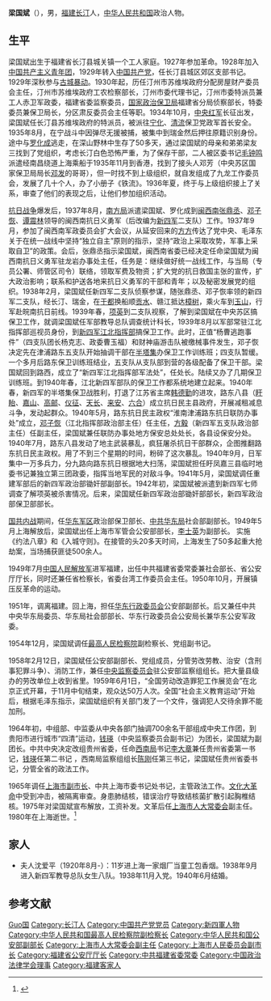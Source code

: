 {{refimprove|time=2019-06-09T05:35:12+00:00}}
{{about|中華人民共和國政治人物|香港導演|梁國斌 (導演)}}
'''梁国斌'''（{{bd|1910年|2月|1980年|3月5日|catIdx=Liang梁}}），男，[[福建|福建]][[长汀|长汀]]人，[[中华人民共和国|中华人民共和国]]政治人物。

== 生平 ==
梁国斌出生于福建省长汀县城关镇一个工人家庭。1927年参加革命。1928年加入[[中国共产主义青年团|中国共产主义青年团]]，1929年转入[[中国共产党|中国共产党]]，任长汀县城区郊区支部书记。1929年深秋参与[[古城暴动|古城暴动]]。1930年起，历任汀州市苏维埃政府分配房屋财产委员会主任，汀州市苏维埃政府工农检察部长，汀州市委代理书记，汀州市委特派员兼工人赤卫军政委，福建省委监察委员，[[国家政治保卫局|国家政治保卫局]]福建省分局侦察部长，特委委员兼保卫局长，分区肃反委员会主任等职。1934年10月，[[中央红军|中央红军]]长征出发，梁国斌任长汀县苏维埃政府的特派员，被派往[[宁化|宁化]]、[[清流|清流]]保卫党政军首长安全。1935年8月，在宁战斗中因弹尽无援被捕，被集中到瑞金然后押往原籍识别身份。途中与[[罗化成|罗化成]]逃走，在深山野林中生存了50多天，通过梁国斌的母亲和弟弟梁友三找到了党组织，考虑长汀白色恐怖严重，为了保存干部，二人被区委书记[[毛钟鸣|毛钟鸣]]派遣经南昌绕道上海乘船于1935年11月到香港，找到了接头人邓芳（中央苏区国家保卫局局长[[邓发|邓发]]的哥哥），但一时找不到上级组织，就自发组成了九龙工作委员会，发展了几十个人，办了小册子《铁流》。1936年夏，终于与上级组织接上了关系，审查了他们的表现之后，让他们参加组织活动。

[[抗日战争|抗日战争]]爆发后，1937年8月，[[南方局|南方局]]派遣梁国斌、罗化成到[[闽西南|闽西南]][[张鼎丞|张鼎丞]]、[[邓子恢|邓子恢]]、[[谭震林|谭震林]]领导的闽西南抗日义勇军（后改编为[[新四军|新四军]]二支队）工作。1937年9月，参加了闽西南军政委员会扩大会议，从延安回来的[[方方_(政治人物)|方方]]传达了党中央、毛泽东关于在统一战线中坚持“独立自主”原则的指示，坚持“政治上采取攻势，军事上采取自卫”的政策。会后，张鼎丞指示梁国斌，闽西南省委已经决定任命梁国斌为闽西南抗日义勇军驻龙岩办事处主任，任务是：继续做好统一战线工作，与当局（专员公署、师管区司令）联络，领取军费及物资；扩大党的抗日救国主张的宣传，扩大政治影响；联系和护送各地来抗日义勇军的干部和青年；以及秘密发展党的组织。1938年2月，梁国斌任新四军二支队侦察参谋，随张鼎丞、邓子恢率领的新四军二支队，经长汀、瑞金，在[[于都|于都]]换船顺[[贡水|贡水]]、赣江抵达[[樟树站|樟树]]，乘火车到[[玉山站|玉山]]，行军赴皖南抗日前线。1939年春，[[项英|项英]]到二支队视察，了解到梁国斌在中央苏区搞保卫工作，就调梁国斌任军部教导总队调查统计科长，1939年8月以军部常驻江北指挥部巡视员身份，到[[新四军江北指挥部|新四军江北指挥部]]搞保卫工作。此时，正值“杨曹逃跑事件”（四支队团长杨克志、政委曹玉福）和财神庙游击队被缴械事件发生，邓子恢决定先在津浦路东五支队开始抽调干部在[[半塔集|半塔集]]办保卫工作训练班；四支队暂缓。一个多月后路东保卫训练班结业，五支队从支队部到营的各级配备了保卫干部。梁国斌回到路西，成立了“新四军江北指挥部军法处”，任处长。陆续又办了几期保卫训练班。到1940年春，江北新四军部队的保卫工作都系统地建立起来。1940年春，新四军的半塔集保卫战胜利，打退了江苏省主席[[韩德勤|韩德勤]]的进攻，路东八县（[[盱眙|盱眙]]、[[嘉山|嘉山]]、[[高邮|高邮]]、[[仪征|仪征]]、[[天长|天长]]、[[来安|来安]]、[[六合|六合]]）成立抗日民主县政府，开展减租减息斗争，发动起群众。1940年5月，路东抗日民主政权“淮南津浦路东抗日联防办事处”成立，[[邓子恢|邓子恢]]（江北指挥部政治部主任）任主任，[[方毅|方毅]]（新四军五支队政治部主任）任副主任，梁国斌兼任联防办事处地方保安总处处长，各县设保安分处。1940年7月，路东八县发动了地主武装暴乱，疯狂屠杀抗日干部群众，企图推翻路东抗日民主政权。用了不到三个星期的时间，粉碎了这次暴乱。1940年9月，日军集中一万多兵力，分九路向路东抗日根据地大扫荡，梁国斌担任盱凤嘉三县临时地委书记兼独立第三团政委，指挥当地军民的对敌斗争。1941年5月，梁国斌调任重建军部后的新四军政治部锄奸部副部长。1942年初，梁国斌被派遣到新四军七师调查了解项英被杀害情况。后来，梁国斌任新四军政治部锄奸部部长，新四军政治部保卫部部长。   

[[国共内战|国共内战]]期间，任[[华东军区|华东军区]]政治部保卫部长、[[中共华东局|中共华东局]]社会部副部长。1949年5月上海解放后，梁国斌出任上海市军管会公安部部长，[[李士英|李士英]]为副部长。 实施《约法八章》和《入城守则》。在接管的头20多天时间，上海发生了50多起重大抢劫案，当场捕获匪徒500余人。

1949年7月[[中国人民解放军|中国人民解放军]]进军福建，出任中共福建省委常委兼社会部长、省公安厅厅长，同时还兼任省检察长，省委台湾工作委员会主任。1950年10月，开展镇压反革命的运动。

1951年，调离福建。回上海，担任[[华东行政委员会|华东行政委员会]]公安部副部长。后又兼任中共中央华东局委员、华东局社会部部长、华东行政委员会公安局长兼华东公安军政委。

1954年12月，梁国斌调任[[最高人民检察院|最高人民检察院]]副检察长、党组副书记。

1958年2月12日，梁国斌任公安部副部长、党组成员，分管劳改劳教、治安（含刑事犯罪斗争）、消防工作，兼任[[中央监察委员会|中央监察委员会]]驻公安部监察组组长。把大量县级办的劳改单位上收到省里。1959年6月1日，“全国劳动改造罪犯工作展览会”在北京正式开幕，于11月中旬结束，观众达50万人次。全国“社会主义教育运动”开始后，根据毛泽东指示，梁国斌组织有关部门发了一个文件，强调犯人交待余罪不能加刑。

1964年初，中组部、中监委从中央各部门抽调700余名干部组成中央工作团，到贵阳市进行城市“四清”运动，[[钱瑛_(1903年)|钱瑛]]（中央监察委员会副书记）为团长，梁国斌为副团长。中共中央决定改组贵州省委，任命[[西南局|西南局]]书记[[李大章|李大章]]兼任贵州省委第一书记，[[钱瑛_(1903年)|钱瑛]]任第二书记 ，西南局监察组组长[[陈刚|陈刚]]任第三书记，梁国斌任贵州省委书记，分管全省的政法工作。

1965年调任[[上海市人民委员会|上海市副市长]]、中共上海市委书记处书记，主管政法工作。[[文化大革命|文化大革命]]中受到冲击，被隔离审查。身患肺结核，错误治疗导致结核菌扩散引起胸椎结核。1975年对梁国斌宣布解放，工资补发。文革后任[[上海市人大常委会|上海市人大常委会]]副主任。1980年在上海逝世。<ref>{{cite web|url=http://www.fjdsw.com/h031002-2.htm|title=公安战线的卓越领导人梁国斌|publisher=中共福建省委党史研究室|accessdate=2010-12-31|archive-date=2009-12-21|archive-url=https://web.archive.org/web/20091221090641/http://www.fjdsw.com/h031002-2.htm|dead-url=yes}}</ref>

== 家人 ==
* 夫人沈爱平（1920年8月-）：11岁进上海一家烟厂当童工包香烟。1938年9月进入新四军教导总队女生八队。1938年11月入党。1940年6月结婚。

== 参考文献 ==
{{Reflist}}

{{Navboxes 
| title  = 梁国斌在[[中国政治法律学会|中国政治法律学会]]的职务
| list1  =
{{中国政治法律学会第三届理事会}}
{{中国政治法律学会第四届理事会}}
}}

{{Authority control}}
{{DEFAULTSORT:Liang梁}}
[[Category:梁姓|Guo国]]
[[Category:长汀人|Category:长汀人]]
[[Category:中国共产党党员|Category:中国共产党党员]]
[[Category:新四軍人物|Category:新四軍人物]]
[[Category:中华人民共和国最高人民检察院副检察长|Category:中华人民共和国最高人民检察院副检察长]]
[[Category:中华人民共和国公安部副部长|Category:中华人民共和国公安部副部长]]
[[Category:上海市人大常委会副主任|Category:上海市人大常委会副主任]]
[[Category:上海市人民委员会副市长|Category:上海市人民委员会副市长]]
[[Category:福建省公安厅厅长|Category:福建省公安厅厅长]]
[[Category:中共福建省委常委|Category:中共福建省委常委]]
[[Category:中国政治法律学会理事|Category:中国政治法律学会理事]]
[[Category:福建客家人|Category:福建客家人]]
